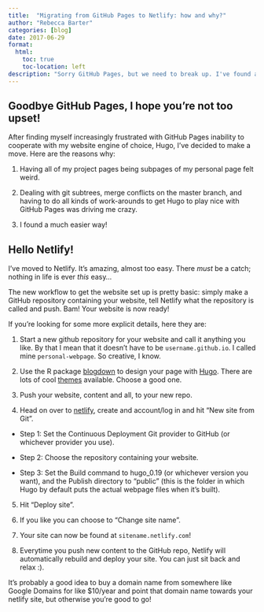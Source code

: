 ```yaml
---
title:  "Migrating from GitHub Pages to Netlify: how and why?"
author: "Rebecca Barter"
categories: [blog]
date: 2017-06-29
format:
  html:
    toc: true
    toc-location: left
description: "Sorry GitHub Pages, but we need to break up. I've found a new web hosting service." 
---
```


## Goodbye GitHub Pages, I hope you're not too upset!

After finding myself increasingly frustrated with GitHub Pages inability to cooperate with my website engine of choice, Hugo, I've decided to make a move. Here are the reasons why:

1. Having all of my project pages being subpages of my personal page felt weird.

1. Dealing with git subtrees, merge conflicts on the master branch, and having to do all kinds of work-arounds to get Hugo to play nice with GitHub Pages was driving me crazy. 

1. I found a much easier way!


## Hello Netlify!

I've moved to Netlify. It's amazing, almost too easy. There *must* be a catch; nothing in life is ever *this* easy... 

The new workflow to get the website set up is pretty basic: simply make a GitHub repository containing your website, tell Netlify what the repository is called and push. Bam! Your website is now ready!

If you're looking for some more explicit details, here they are:

1. Start a new github repository for your website and call it anything you like. By that I mean that it doesn't have to be `username.github.io`. I called mine `personal-webpage`. So creative, I know.

1. Use the R package [blogdown](https://bookdown.org/yihui/blogdown/) to design your page with [Hugo](https://gohugo.io/). There are lots of cool [themes](https://themes.gohugo.io/) available. Choose a good one. 

1. Push your website, content and all, to your new repo. 

1. Head on over to [netlify](https://app.netlify.com/), create and account/log in and hit "New site from Git".

- Step 1: Set the Continuous Deployment Git provider to GitHub (or whichever provider you use). 

- Step 2: Choose the repository containing your website. 

- Step 3: Set the Build command to hugo_0.19 (or whichever version you want), and the Publish directory to "public" (this is the folder in which Hugo by default puts the actual webpage files when it's built). 

5. Hit "Deploy site".

6. If you like you can choose to "Change site name".

7. Your site can now be found at `sitename.netlify.com`!

8. Everytime you push new content to the GitHub repo, Netlify will automatically rebuild and deploy your site. You can just sit back and relax :).

It's probably a good idea to buy a domain name from somewhere like Google Domains for like $10/year and point that domain name towards your netlify site, but otherwise you're good to go!



